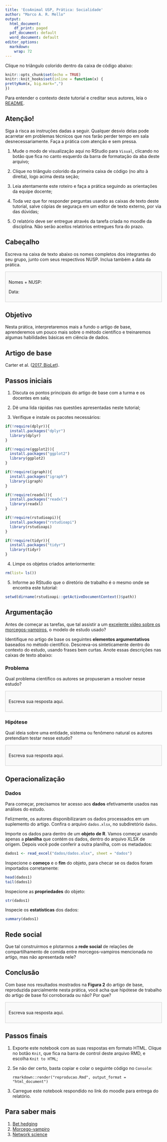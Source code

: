 ```yaml
---
title: 'EcoAnimal USP, Prática: Socialidade'
author: "Marco A. R. Mello"
output:
  html_document:
    df_print: paged
  pdf_document: default
  word_document: default
editor_options:
  markdown:
    wrap: 72
---
```


Clique no triângulo colorido dentro da caixa de código abaixo:

```r
knitr::opts_chunk$set(echo = TRUE)
knitr::knit_hooks$set(inline = function(x) {
prettyNum(x, big.mark=",")
})
```

Para entender o contexto deste tutorial e creditar seus autores, leia o
[README](https://github.com/marmello77/EcoAnimal/blob/main/README.md).

## Atenção!

Siga à risca as instruções dadas a seguir. Qualquer desvio delas pode
acarretar em problemas técnicos que nos farão perder tempo em sala
desnecessariamente. Faça a prática com atenção e sem pressa.

1.  Mude o modo de visualização aqui no RStudio para `Visual`, clicando
    no botão que fica no canto esquerdo da barra de formatação da aba
    deste arquivo;

2.  Clique no triângulo colorido da primeira caixa de código (no alto à
    direita), logo acima desta seção;

3.  Leia atentamente este roteiro e faça a prática seguindo as
    orientações da equipe docente;

4.  Toda vez que for responder perguntas usando as caixas de texto deste
    tutorial, salve cópias de seguraça em um editor de texto externo,
    por via das dúvidas;

5.  O relatório deve ser entregue através da tarefa criada no moodle da
    disciplina. Não serão aceitos relatórios entregues fora do prazo.

## Cabeçalho

Escreva na caixa de texto abaixo os nomes completos dos integrantes do
seu grupo, junto com seus respectivos NUSP. Inclua também a data da
prática.

```{=html}
<style>
.answer-box {
    border: 1px solid #ccc;
    background-color: #f9f9f9;
    padding: 10px;
    margin-bottom: 10px;
}
</style>
```

::: answer-box
Nomes + NUSP:

Data:
:::

## **Objetivo**

Nesta prática, interpretaremos mais a fundo o artigo de base,
aprenderemos um pouco mais sobre o método científico e treinaremos
algumas habilidades básicas em ciência de dados.

## Artigo de base

Carter et al. ([2017, BioLet](https://doi.org/10.1098/rsbl.2017.0112)).

## **Passos iniciais**

1.  Discuta os pontos principais do artigo de base com a turma e os
    docentes em sala;

2.  Dê uma lida rápidas nas questões apresentadas neste tutorial;

3.  Verifique e instale os pacotes necessários:

```r
if(!require(dplyr)){
  install.packages("dplyr")
  library(dplyr)
}

if(!require(ggplot2)){
  install.packages("ggplot2")
  library(ggplot2)
}

if(!require(igraph)){
  install.packages("igraph")
  library(igraph)
}

if(!require(readxl)){
  install.packages("readxl")
  library(readxl)
}

if(!require(rstudioapi)){
  install.packages("rstudioapi")
  library(rstudioapi)
}

if(!require(tidyr)){
  install.packages("tidyr")
  library(tidyr)
}
```

4.  Limpe os objetos criados anteriormente:

```r
rm(list= ls())
```

5.  Informe ao RStudio que o diretório de trabalho é o mesmo onde se
    encontra este tutorial:

```r
setwd(dirname(rstudioapi::getActiveDocumentContext()$path))
```

## Argumentação

Antes de começar as tarefas, que tal assistir a um [excelente vídeo
sobre os
morcegos-vampiros](https://youtu.be/iLp-ls8AoaU?si=1SKCMMfH0odn8n71), o
modelo de estudo usado?

Identifique no artigo de base os seguintes **elementos argumentativos**
baseados no método científico. Descreva-os sinteticamente dentro do
contexto do estudo, usando frases bem curtas. Anote essas descrições nas
caixas de texto abaixo:

### Problema

Qual problema científico os autores se propuseram a resolver nesse
estudo?

```{=html}
<style>
.answer-box {
    border: 1px solid #ccc;
    background-color: #f9f9f9;
    padding: 10px;
    margin-bottom: 10px;
}
</style>
```

::: answer-box
Escreva sua resposta aqui.
:::

### Hipótese

Qual ideia sobre uma entidade, sistema ou fenômeno natural os autores
pretendiam testar nesse estudo?

```{=html}
<style>
.answer-box {
    border: 1px solid #ccc;
    background-color: #f9f9f9;
    padding: 10px;
    margin-bottom: 10px;
}
</style>
```

::: answer-box
Escreva sua resposta aqui.
:::

## Operacionalização

### Dados

Para começar, precisamos ter acesso aos **dados** efetivamente usados
nas análises do estudo.

Felizmente, os autores disponibilizaram os dados processados em um
suplemento do artigo. Confira o arquivo `dados.xlsx`, no subdiretório
`dados`.

Importe os dados para dentro de um **objeto** **de R**. Vamos começar
usando apenas a **planilha** que contém os dados, dentro do arquivo XLSX
de origem. Depois você pode conferir a outra planilha, com os metadados:

```r
dados1 <- read_excel("dados/dados.xlsx", sheet = "dados")
```

Inspecione o **começo** e o **fim** do objeto, para checar se os dados
foram importados corretamente:

```r
head(dados1)
tail(dados1)
```

Inspecione as **propriedades** do objeto:

```r
str(dados1)
```

Inspecie os **estatísticas** dos dados:

```r
summary(dados1)
```

## Rede social

Que tal construirmos e plotarmos a **rede social** de relações de
compartilhamento de comida entre morcegos-vampiros mencionada no artigo,
mas não apresentada nele?

## Conclusão

Com base nos resultados mostrados na **Figura 2** do artigo de base,
reproduzida parcialmente nesta prática, você acha que hipótese de
trabalho do artigo de base foi corroborada ou não? Por que?

```{=html}
<style>
.answer-box {
    border: 1px solid #ccc;
    background-color: #f9f9f9;
    padding: 10px;
    margin-bottom: 10px;
}
</style>
```

::: answer-box
Escreva sua resposta aqui.
:::

## Passos finais

1.  Exporte este notebook com as suas respostas em formato HTML. Clique
    no botão `Knit`, que fica na barra de control deste arquivo RMD, e
    escolha `Knit to HTML`;

2.  Se não der certo, basta copiar e colar o seguinte código no
    `Console`:

    `rmarkdown::render("reproducao.Rmd", output_format = "html_document")`

3.  Carregue este notebook respondido no link do moodle para entrega do
    relatório.

## Para saber mais

1.  [Bet hedging](https://en.wikipedia.org/wiki/Bet_hedging_(biology))
2.  [Morcego-vampiro](https://casadosmorcegos.wordpress.com/biologia/vampiros/)
3.  [Network
    science](https://en.wikipedia.org/wiki/Network_science#:~:text=Network%20science%20is%20an%20academic,connections%20between%20the%20elements%20or)
